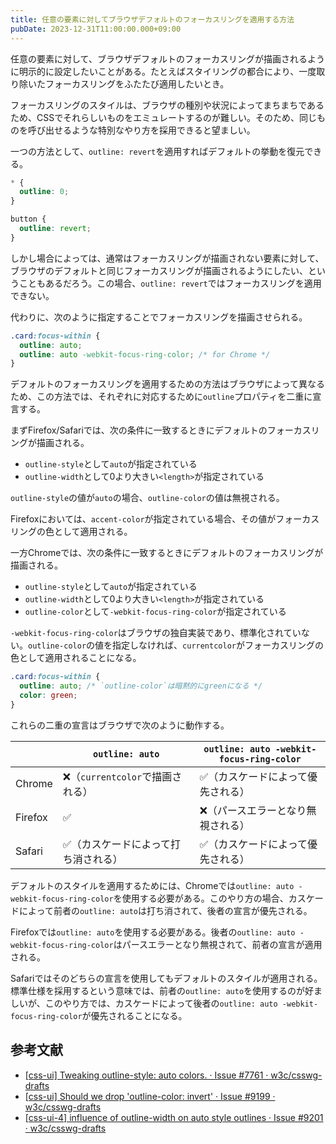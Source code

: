 ```yaml
---
title: 任意の要素に対してブラウザデフォルトのフォーカスリングを適用する方法
pubDate: 2023-12-31T11:00:00.000+09:00
---
```


任意の要素に対して、ブラウザデフォルトのフォーカスリングが描画されるように明示的に設定したいことがある。たとえばスタイリングの都合により、一度取り除いたフォーカスリングをふたたび適用したいとき。

フォーカスリングのスタイルは、ブラウザの種別や状況によってまちまちであるため、CSSでそれらしいものをエミュレートするのが難しい。そのため、同じものを呼び出せるような特別なやり方を採用できると望ましい。

一つの方法として、`outline: revert`を適用すればデフォルトの挙動を復元できる。

```css
* {
  outline: 0;
}

button {
  outline: revert;
}
```

しかし場合によっては、通常はフォーカスリングが描画されない要素に対して、ブラウザのデフォルトと同じフォーカスリングが描画されるようにしたい、ということもあるだろう。この場合、`outline: revert`ではフォーカスリングを適用できない。

代わりに、次のように指定することでフォーカスリングを描画させられる。

```css
.card:focus-within {
  outline: auto;
  outline: auto -webkit-focus-ring-color; /* for Chrome */
}
```

デフォルトのフォーカスリングを適用するための方法はブラウザによって異なるため、この方法では、それぞれに対応するために`outline`プロパティを二重に宣言する。

まずFirefox/Safariでは、次の条件に一致するときにデフォルトのフォーカスリングが描画される。

- `outline-style`として`auto`が指定されている
- `outline-width`として0より大きい`<length>`が指定されている

`outline-style`の値が`auto`の場合、`outline-color`の値は無視される。

Firefoxにおいては、`accent-color`が指定されている場合、その値がフォーカスリングの色として適用される。

一方Chromeでは、次の条件に一致するときにデフォルトのフォーカスリングが描画される。

- `outline-style`として`auto`が指定されている
- `outline-width`として0より大きい`<length>`が指定されている
- `outline-color`として`-webkit-focus-ring-color`が指定されている

`-webkit-focus-ring-color`はブラウザの独自実装であり、標準化されていない。`outline-color`の値を指定しなければ、`currentcolor`がフォーカスリングの色として適用されることになる。

```css
.card:focus-within {
  outline: auto; /* `outline-color`は暗黙的にgreenになる */
  color: green;
}
```

これらの二重の宣言はブラウザで次のように動作する。

|         | `outline: auto`                      | `outline: auto -webkit-focus-ring-color` |
| ------- | ------------------------------------ | ---------------------------------------- |
| Chrome  | ❌（`currentcolor`で描画される）     | ✅（カスケードによって優先される）       |
| Firefox | ✅                                   | ❌（パースエラーとなり無視される）       |
| Safari  | ✅（カスケードによって打ち消される） | ✅（カスケードによって優先される）       |

デフォルトのスタイルを適用するためには、Chromeでは`outline: auto -webkit-focus-ring-color`を使用する必要がある。このやり方の場合、カスケードによって前者の`outline: auto`は打ち消されて、後者の宣言が優先される。

Firefoxでは`outline: auto`を使用する必要がある。後者の`outline: auto -webkit-focus-ring-color`はパースエラーとなり無視されて、前者の宣言が適用される。

Safariではそのどちらの宣言を使用してもデフォルトのスタイルが適用される。標準仕様を採用するという意味では、前者の`outline: auto`を使用するのが好ましいが、このやり方では、カスケードによって後者の`outline: auto -webkit-focus-ring-color`が優先されることになる。

## 参考文献

- [[css-ui] Tweaking outline-style: auto colors. · Issue #7761 · w3c/csswg-drafts](https://github.com/w3c/csswg-drafts/issues/7761)
- [[css-ui] Should we drop 'outline-color: invert' · Issue #9199 · w3c/csswg-drafts](https://github.com/w3c/csswg-drafts/issues/9199)
- [[css-ui-4] influence of outline-width on auto style outlines · Issue #9201 · w3c/csswg-drafts](https://github.com/w3c/csswg-drafts/issues/9201)
